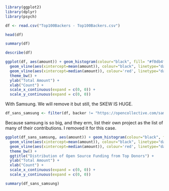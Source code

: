 ```{r}
library(ggplot2)
library(dplyr)
library(psych)
```

```{r}
df <- read.csv("Top100Backers - Top100Backers.csv")
```

```{r}
head(df)
```

```{r}
summary(df)
```

```{r}
describe(df)
```

```{r}
ggplot(df, aes(amount)) + geom_histogram(colour="black", fill= "#f0db4f") +
  geom_vline(aes(xintercept=mean(amount)), colour="black", linetype="dashed", size=1) +
  geom_vline(aes(xintercept=median(amount)), colour='red', linetype="dashed", size=1) +
  theme_bw() +
  ylab("Total Amount") +
  xlab("Count") +
  scale_x_continuous(expand = c(0, 0)) +
  scale_y_continuous(expand = c(0, 0))
```

With Samsung. We will remove it but still, the SKEW IS HUGE. 

```{r}
df_sans_samsung <- filter(df, backer != "https://opencollective.com/samsung-next")
```

Because samsung is so big, and they erm, list their own project as the list of many of their contributions. I removed it for this case. 

```{r}
ggplot(df_sans_samsung, aes(amount)) + geom_histogram(colour="black", fill= "#f0db4f") +
  geom_vline(aes(xintercept=mean(amount)), colour="black", linetype="dashed", size=1) +
  geom_vline(aes(xintercept=median(amount)), colour='red', linetype="dashed", size=1) +
  theme_bw() +
  ggtitle("Distribution of Open Source Funding from Top Donors") +
  ylab("Total Amount") +
  xlab("Count") +
  scale_x_continuous(expand = c(0, 0)) +
  scale_y_continuous(expand = c(0, 0))
```

```{r}
summary(df_sans_samsung)
```

